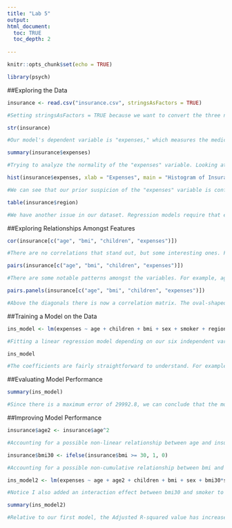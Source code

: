 ```yaml
---
title: "Lab 5"
output: 
html_document:
  toc: TRUE
  toc_depth: 2
  
---
```


```r
knitr::opts_chunk$set(echo = TRUE)
```

```r
library(psych)

```

##Exploring the Data

```r
insurance <- read.csv("insurance.csv", stringsAsFactors = TRUE)

#Setting stringsAsFactors = TRUE because we want to convert the three nominal variables into factors.

```

```r
str(insurance)

#Our model's dependent variable is "expenses," which measures the medical costs of each person in our dataset, depending on the values of the independent variable in our model.

```

```r
summary(insurance$expenses)

#Trying to analyze the normality of the "expenses" variable. Looking at the summary, we notice that the mean value is larger than the median, meaning that the skewness of this variable is right-leaning. We can view the skewness by creating a histogram.

```

```r
hist(insurance$expenses, xlab = "Expenses", main = "Histogram of Insurance Expenses")

#We can see that our prior suspicion of the "expenses" variable is confirmed. The majority of people in our dataset have medical expenses between $0 and $15000. Knowing the skewness of our data might help build a better-fitting regression model later on.

```

```r
table(insurance$region)

#We have another issue in our dataset. Regression models require that each variable be numeric, but we have three factor variables. We need to take a closer look at the "region" variable to understand how the data is distributed. The data is evenly distributed amongst the four levels of the "region" variable.

```

##Exploring Relationships Amongst Features

```r
cor(insurance[c("age", "bmi", "children", "expenses")])

#There are no correlations that stand out, but some interesting ones. For example, as someone's age increases, their expenses increase moderately, as someone's age increaeses, their bmi tends to increase, and children do not necessarily lead to higher expenses.

```

```r
pairs(insurance[c("age", "bmi", "children", "expenses")])

#There are some notable patterns amongst the variables. For example, age and expenses displays several straight lines, while the relationship between bmi and expenses displays two distanct groups of points.

```

```r
pairs.panels(insurance[c("age", "bmi", "children", "expenses")])

#Above the diagonals there is now a correlation matrix. The oval-shaped object on each scatterplot is called a correlation ellipse - it provides a visualization of correlation strength. The curve drawn on the scatterplot is called the loess curve - it indicates the general relationship between the x and y variables.

```

##Training a Model on the Data

```r
ins_model <- lm(expenses ~ age + children + bmi + sex + smoker + region, data = insurance)

#Fitting a linear regression model depending on our six independent variables.

ins_model

#The coefficients are fairly straightforward to understand. For example, an increase in a year of age will result in $256.9 of higher expenses. Also, if the gender is male, then medical expenses are lower by $131.3.

```

##Evaluating Model Performance

```r
summary(ins_model)

#Since there is a maximum error of 29992.8, we can conclude that the model under-predicted expenses by ~$30,000 for at least one observation. However, 50% of the errors occur between the 1st and 3rd quartiles values, so the majority of the predictions in our model were between $2,848 over the true value and $1,393.9 under the true value. Also, note that some of the coefficients have stars next to them to indicate their significance level in our model. We can assume that coefficients with stars on them are statistically significant at some level. Finally, the R-squared and Adjusted R-squared model speak to the "goodness-of-fit" of our model, or in other words, how good our model is at predicting the dependent variable. This value is measured between 0 and 1 and a value closer to 1 is better, so an R-squared of .7509 is fairly good.

```

##Improving Model Performance

```r
insurance$age2 <- insurance$age^2

#Accounting for a possible non-linear relationship between age and insurance expenses by squaring the age variable.

```

```r
insurance$bmi30 <- ifelse(insurance$bmi >= 30, 1, 0)

#Accounting for a possible non-cumulative relationship between bmi and insurance expenses by creating a binary variable for bmi.

```

```r
ins_model2 <- lm(expenses ~ age + age2 + children + bmi + sex + bmi30*smoker + region, data = insurance)

#Notice I also added an interaction effect between bmi30 and smoker to show a combined effect.

summary(ins_model2)

#Relative to our first model, the Adjusted R-squared value has increased to ~.87 from .7494, which is a positive sign. This means that our model is explaining about 87% of the model's variation. Also, the maximum error value decreased to 24160.2 from 29992.8 in our first model. Also, the interaction between smoking and obesity is massive - those who are obese and those who smoke spend over $19000 more on medical expenses than those who do not smoke and those who are not obese.

```

